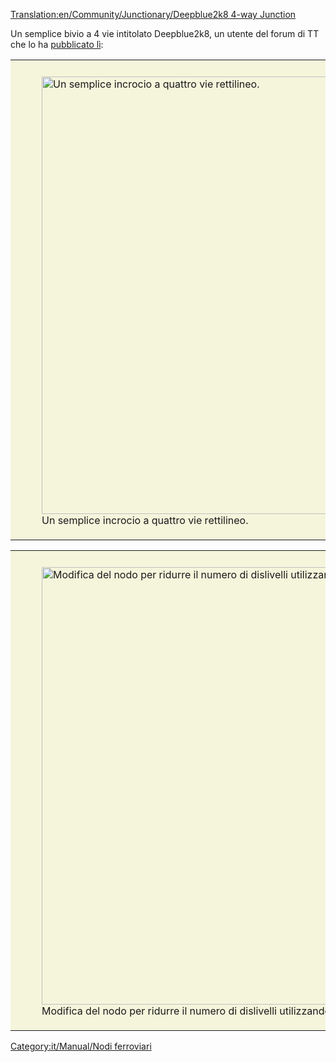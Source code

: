 [[Translation:en/Community/Junctionary/Deepblue2k8 4-way Junction]]
{{it/Community/Junctionary/Nodi ferroviari}}

Un semplice bivio a 4 vie intitolato Deepblue2k8, un utente del forum di TT che lo ha [http://www.tt-forums.net/viewtopic.php?p=726035#p726035 pubblicato lì]:

{|style="border: 0px; margin: 5px auto 25px auto;"
|style="padding: 10px 10px 5px; 10px; background-color: #F5F5DC;"|[[File:en/Community/Junctionary/Deepblue2k8 4-way junction.png|center|thumb|700px|Un semplice incrocio a quattro vie rettilineo. ]]
|}

{{it/Community/Junctionary/Requisiti nodo|<!--1-->Mediamente costoso
|<!-- 2 -->2
|<!-- 3 -->2
|<!-- 4 -->1
|<!-- 5 -->6
|<!-- 6 -->1
|<!-- 7 -->1
|<!-- 8 -->1
|<!-- 9 -->1
|<!-- 10 -->0
|<!-- 11 -->0
|<!-- 12 -->0
|<!-- lasciare vuoto questo spazio -->
|<!-- 14 -->I treni guasti bloccano un solo binario.
|<!-- 15 -->
'''Pro'''
* Solo 2 curve per cambio di direzione ed abbastanza distanti tra loro.
* Si divide prima di immettersi
* Facile da costruire
'''Contro'''
* I rami hanno una lunghezza diversa
* Occupa una grande quantità di spazio
* Molti ponti
'''Miglioramento'''
Usando sia ponti che gallerie possiamo ridurre il numero pendii per i treni, in modo che ogni treno abbia al massimo una salita.
<!-- 

Legenda numeri: 1 Costo; 2 Difficoltà di costruzione; 3 Tunnel; 4 Ponti; 5 Curve; 6 Dislivelli; 
7 Bivi; 8 Percorso diretto; 9 Percorsi naturali; 10 Stallo; 11 Rotatoria; 12 Segnale; 13 lasciare vuoto; 14 Guasti; 15 Lista;

Per spiegazioni dettagliate sulla compilazione clicca sul titolo del template.
 -->
}}

{|style="border: 0px; margin: 5px auto 25px auto;"
|style="padding: 10px 10px 5px; 10px; background-color: #F5F5DC;"|[[File:en/Community/Junctionary/Deepblue2k8-tunnel-bridge.jpeg|center|thumb|700px|Modifica del nodo per ridurre il numero di dislivelli utilizzando sia ponti che gallerie.]]
|}

[[Category:it/Manual/Nodi ferroviari]]